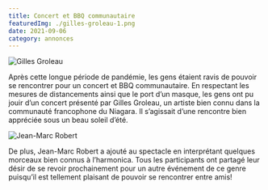 ```yaml
---
title: Concert et BBQ communautaire
featuredImg: ./gilles-groleau-1.png
date: 2021-09-06
category: annonces
---
```


<div class="post-image float-left">

![Gilles Groleau](./gilles-groleau.png)

</div>

Après cette longue période de pandémie, les gens étaient ravis de pouvoir se rencontrer pour un concert et BBQ communautaire. En respectant les mesures de distancements ainsi que le port d’un masque, les gens ont pu jouir d’un concert présenté par Gilles Groleau, un artiste bien connu dans la communauté francophone du Niagara.  Il s’agissait d’une rencontre bien appréciée sous un beau soleil d’été.

<div class="clearfix"></div>

<p class="mt-3">
<div class="float-right post-image">

![Jean-Marc Robert](./jean-marc-robert.png)

</div>

De plus, Jean-Marc Robert a ajouté au spectacle en interprétant quelques morceaux bien connus à l’harmonica. Tous les participants ont partagé leur désir de se revoir prochainement pour un autre événement de ce genre puisqu’il est tellement plaisant de pouvoir se rencontrer entre amis!
</p>